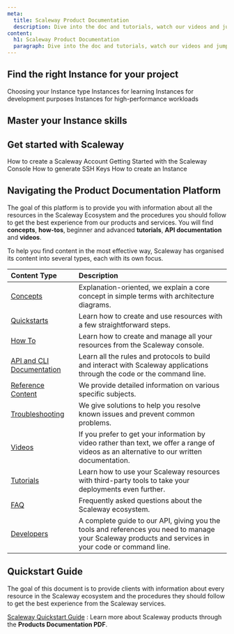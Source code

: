 ```yaml
---
meta:
  title: Scaleway Product Documentation
  description: Dive into the doc and tutorials, watch our videos and jump into code.
content:
  h1: Scaleway Product Documentation
  paragraph: Dive into the doc and tutorials, watch our videos and jump into code.
---
```


## Find the right Instance for your project
<Steps>
  <StepButton to="/compute/instances/reference-content/choosing-instance-type">Choosing your Instance type</StepButton>
  <StepButton to="/compute/instances/reference-content/learning">Instances for learning</StepButton>
</Steps>
<Steps>
  <StepButton to="/compute/instances/reference-content/cost-optimized">Instances for development purposes</StepButton>
  <StepButton to="/compute/instances/reference-content/production-optimized">Instances for high-performance workloads</StepButton>
</Steps>

## Master your Instance skills 

<Highlights home />

## Get started with Scaleway

<Steps>
  <StepButton to="/console/my-account/how-to/create-an-account/">How to create a Scaleway Account</StepButton>
  <StepButton to="/console/my-account/quickstart/">Getting Started with the Scaleway Console</StepButton>
</Steps>
<Steps>
  <StepButton to="/console/my-project/how-to/create-ssh-key/">How to generate SSH Keys</StepButton>
  <StepButton to="/compute/instances/how-to/create-an-instance/">How to create an Instance</StepButton>
</Steps>

## Navigating the Product Documentation Platform

The goal of this platform is to provide you with information about all the resources in the Scaleway Ecosystem and the procedures you should follow to get the best experience from our products and services. You will find **concepts**, **how-tos**, beginner and advanced **tutorials**, **API documentation** and **videos**.

To help you find content in the most effective way, Scaleway has organised its content into several types, each with its own focus.

| Content Type  | Description                                                                                                                                                                                |
| :------------ | :----------------------------------------------------------------------------------------------------------------------------------------------------------------------------------------- |
| [Concepts](/console/my-account/concepts) | Explanation-oriented, we explain a core concept in simple terms with architecture diagrams.                                                                                                |
| [Quickstarts](/console/my-account/quickstart/) | Learn how to create and use resources with a few straightforward steps.                                                                                                               |
| [How To](/console/my-account/how-to/create-an-account/) | Learn how to create and manage all your resources from the Scaleway console.                                                                                                              |
| [API and CLI Documentation](/compute/instances/api-cli) |  Learn all the rules and protocols to build and interact with Scaleway applications through the code or the command line.                                        |
| [Reference Content](/compute/instances/reference-content/preventing-outgoing-ddos/) | We provide detailed information on various specific subjects.                                       |
| [Troubleshooting](/compute/apple-silicon/troubleshooting/need-package-manager/) | We give solutions to help you resolve known issues and prevent common problems. |
| [Videos](/compute/instances/videos/) | If you prefer to get your information by video rather than text, we offer a range of videos as an alternative to our written documentation.                                                |
| [Tutorials](/tutorials/) | Learn how to use your Scaleway resources with third-party tools to take your deployments even further.                                                                                                                |
| [FAQ](/faq) | Frequently asked questions about the Scaleway ecosystem.                                       |
| [Developers](https://developers.scaleway.com/en/) | A complete guide to our API, giving you the tools and references you need to manage your Scaleway products and services in your code or command line.                                       |


## Quickstart Guide

The goal of this document is to provide clients with information about every resource in the Scaleway ecosystem and the procedures they should follow to get the best experience from the Scaleway services.

[Scaleway Quickstart Guide](scaleway-quickstart-3.0.pdf)
: Learn more about Scaleway products through the **Products Documentation PDF**. 

<GeneralLinks title="General links">
  <GeneralLinksItem
    icon="community"
    title="Slack Community"
    href="https://slack.scaleway.com/"
  />
  <GeneralLinksItem
    icon="status"
    title="Service Status"
    href="https://status.scaleway.com/"
  />
  <GeneralLinksItem
    icon="ideas"
    title="Scaleway Ideas"
    href="https://ideas.scaleway.com/"
  />
  <GeneralLinksItem
    icon="abuse"
    title="Report Abuse"
    href="https://abuse.scaleway.com/"
  />
  <GeneralLinksItem
    icon="assistance"
    title="Technical Assistance"
    href="https://console.scaleway.com/support/tickets"
  />
</GeneralLinks>
